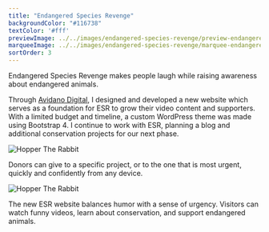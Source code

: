 ```yaml
---
title: "Endangered Species Revenge"
backgroundColor: "#116738"
textColor: '#fff'
previewImage: ../../images/endangered-species-revenge/preview-endangered-species-revenge.jpg
marqueeImage: ../../images/endangered-species-revenge/marquee-endangered-species-revenge.jpg
sortOrder: 3
---
```


<IntroBlock>

Endangered Species Revenge makes people laugh while raising awareness about endangered animals. 

</IntroBlock>

<TextBlock>

Through [Avidano Digital](/portfolio/avidano-digital), I designed and developed a new website which serves as a foundation for ESR to grow their video content and supporters. With a limited budget and timeline, a custom WordPress theme was made using Bootstrap 4. I continue to work with ESR, planning a blog and additional conservation projects for our next phase.

</TextBlock>

<FigureSingleBlock>

![Hopper The Rabbit](../../images/endangered-species-revenge/grid-mobile-endangered-species-revenge.jpg)
    
</FigureSingleBlock>

<TextBlock>

Donors can give to a specific project, or to the one that is most urgent, quickly and confidently from any device.

</TextBlock>

<FigureSingleBlock>

![Hopper The Rabbit](../../images/endangered-species-revenge/grid-desktop-endangered-species-revenge.jpg)
    
</FigureSingleBlock>

<TextBlock>

The new ESR website balances humor with a sense of urgency. Visitors can watch funny videos, learn about conservation, and support endangered animals.

</TextBlock>

<LiveProjectLink linkURL="https://esrevenge.org/" />